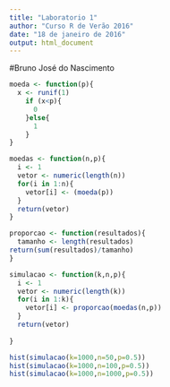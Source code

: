 ```yaml
---
title: "Laboratorio 1"
author: "Curso R de Verão 2016"
date: "18 de janeiro de 2016"
output: html_document
---
```


#Bruno José do Nascimento
```r




moeda <- function(p){
  x <- runif(1)
    if (x<p){
      0
    }else{
      1
    }
}

moedas <- function(n,p){
  i <- 1
  vetor <- numeric(length(n))
  for(i in 1:n){
    vetor[i] <- (moeda(p))
  }
  return(vetor)
}

proporcao <- function(resultados){
  tamanho <- length(resultados)
return(sum(resultados)/tamanho)
}

simulacao <- function(k,n,p){
  i <- 1
  vetor <- numeric(length(k))
  for(i in 1:k){
    vetor[i] <- proporcao(moedas(n,p))
  }
  return(vetor)
  
}

hist(simulacao(k=1000,n=50,p=0.5))
hist(simulacao(k=1000,n=100,p=0.5))
hist(simulacao(k=1000,n=1000,p=0.5))



  

```

